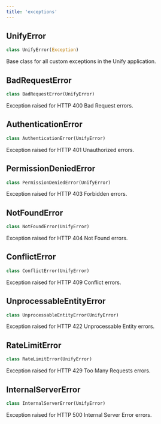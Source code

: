 ```yaml
---
title: 'exceptions'
---
```


<a id="exceptions.UnifyError"></a>

## UnifyError

```python
class UnifyError(Exception)
```

Base class for all custom exceptions in the Unify application.

<a id="exceptions.BadRequestError"></a>

## BadRequestError

```python
class BadRequestError(UnifyError)
```

Exception raised for HTTP 400 Bad Request errors.

<a id="exceptions.AuthenticationError"></a>

## AuthenticationError

```python
class AuthenticationError(UnifyError)
```

Exception raised for HTTP 401 Unauthorized errors.

<a id="exceptions.PermissionDeniedError"></a>

## PermissionDeniedError

```python
class PermissionDeniedError(UnifyError)
```

Exception raised for HTTP 403 Forbidden errors.

<a id="exceptions.NotFoundError"></a>

## NotFoundError

```python
class NotFoundError(UnifyError)
```

Exception raised for HTTP 404 Not Found errors.

<a id="exceptions.ConflictError"></a>

## ConflictError

```python
class ConflictError(UnifyError)
```

Exception raised for HTTP 409 Conflict errors.

<a id="exceptions.UnprocessableEntityError"></a>

## UnprocessableEntityError

```python
class UnprocessableEntityError(UnifyError)
```

Exception raised for HTTP 422 Unprocessable Entity errors.

<a id="exceptions.RateLimitError"></a>

## RateLimitError

```python
class RateLimitError(UnifyError)
```

Exception raised for HTTP 429 Too Many Requests errors.

<a id="exceptions.InternalServerError"></a>

## InternalServerError

```python
class InternalServerError(UnifyError)
```

Exception raised for HTTP 500 Internal Server Error errors.

<a id="evaluator"></a>
